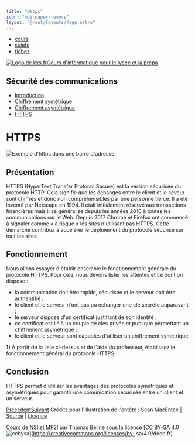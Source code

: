 ```yaml
---
title: "Https"
icon: "mdi:paper-remove"
layout: "@root/layouts/Page.astro"
---
```


  * [cours](https://kxs.fr/cours/)
  * [sujets](https://kxs.fr/sujets/)
  * [fiches](https://kxs.fr/fiches/)

[![Logo de kxs.fr](/img/logo.svg)](https://kxs.fr/)[Cours d'informatique pour
le lycée et la prépa](https://kxs.fr/cours/)

## Sécurité des communications

  * [Introduction](.)
  * [Chiffrement symétrique](symetrique)
  * [Chiffrement asymétrique](asymetrique)
  * [HTTPS](https)

# HTTPS

![Exemple d'https dans une barre d'adresse](img/https.png)

## Présentation

HTTPS (HyperText Transfer Protocol Secure) est la version sécurisée du
protocole HTTP. Cela signifie que les échanges entre le client et le seveur
sont chiffrés et donc non compréhensibles par une personne tierce. Il a été
inventé par Netscape en 1994. Il était initialement réservé aux transactions
financières mais il se généralise depuis les années 2010 à toutes les
communications sur le Web. Depuis 2017 Chrome et Firefox ont commencé à
signaler comme « à risque » les sites n'utilisant pas HTTPS. Cette démarche
contribua à accélérer le déploiement du protocole sécurisé sur tout les sites.

## Fonctionnement

Nous allons essayer d'établir ensemble le fonctionnement générale du protocole
HTTPS. Pour cela, nous devons lister les attentes et ce dont on dispose :

  * la communication doit être rapide, sécurisée et le serveur doit être authentifié ;
  * le client et le serveur n'ont pas pu échanger une clé secrète auparavant ;
  * le serveur dispose d'un certificat justifiant de son identité ;
  * ce certificat est lié à un couple de clés privée et publique permettant un chiffrement asymétrique ;
  * le client et le serveur sont capables d'utiliser un chiffrement symétrique.

**1)** À partir de la liste ci-dessus et de l'aide du professeur, établissez
le fonctionnement général du protocole HTTPS.

## Conclusion

HTTPS permet d'utiliser les avantages des protocoles symétriques et
asymétriques pour garantir une comunication sécurisée entre un client et un
serveur.

[Précédent](asymetrique)[Suivant](.) Crédits pour l'illustration de l'entête : Sean MacEntee | [Source](https://commons.wikimedia.org/wiki/File:HTTPS_icon.png) | [Licence](https://creativecommons.org/licenses/by/2.0/deed.en)

[Cours de NSI et MP2I](https://kxs.fr/cours/) par Thomas Beline sous la
licence [CC BY-SA 4.0
![ccbysa](/img/ccbysa.svg)](https://creativecommons.org/licenses/by-
sa/4.0/deed.fr)

